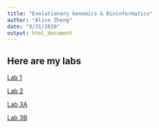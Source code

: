 ```yaml
---
title: "Evolutionary Genomics & Bioinformatics"
author: "Alice Zheng"
date: "8/31/2020"
output: html_document
---
```


## Here are my labs

[Lab 1](Lab1.html)

[Lab 2](Lab-2.html)

[Lab 3A](Lab3A.html)

[Lab 3B](Lab3B.html)

